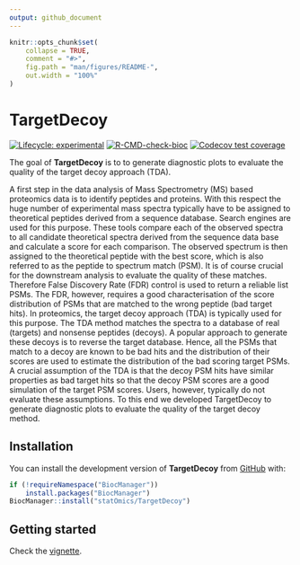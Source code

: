 ```yaml
---
output: github_document
---
```


<!-- README.md is generated from README.Rmd. Please edit that file -->

```r
knitr::opts_chunk$set(
    collapse = TRUE,
    comment = "#>",
    fig.path = "man/figures/README-",
    out.width = "100%"
)
```

# TargetDecoy

<!-- badges: start -->
[![Lifecycle: experimental](https://img.shields.io/badge/lifecycle-experimental-orange.svg)](https://lifecycle.r-lib.org/articles/stages.html#experimental)
[![R-CMD-check-bioc](https://github.com/statOmics/TargetDecoy/workflows/R-CMD-check-bioc/badge.svg)](https://github.com/statOmics/TargetDecoy/actions)
[![Codecov test coverage](https://codecov.io/gh/statOmics/TargetDecoy/branch/master/graph/badge.svg)](https://codecov.io/gh/statOmics/TargetDecoy?branch=master)
<!-- [![BioC status](http://www.bioconductor.org/shields/build/release/bioc/TargetDecoy.svg)](https://bioconductor.org/checkResults/release/bioc-LATEST/TargetDecoy) -->
<!-- badges: end -->

The goal of __TargetDecoy__ is to to generate diagnostic plots to evaluate the
quality of the target decoy approach (TDA).

A first step in the data analysis of Mass Spectrometry (MS) based proteomics
data is to identify peptides and proteins. With this respect the huge number of
experimental mass spectra typically have to be assigned to theoretical peptides
derived from a sequence database. Search engines are used for this purpose.
These tools compare each of the observed spectra to all candidate theoretical
spectra derived from the sequence data base and calculate a score for each
comparison. The observed spectrum is then assigned to the theoretical peptide
with the best score, which is also referred to as the peptide to spectrum match
(PSM). It is of course crucial for the downstream analysis to evaluate the
quality of these matches. Therefore False Discovery Rate (FDR) control is used
to return a reliable list PSMs. The FDR, however, requires a good
characterisation of the score distribution of PSMs that are matched to the wrong
peptide (bad target hits). In proteomics, the target decoy approach (TDA) is
typically used for this purpose. The TDA method matches the spectra to a
database of real (targets) and nonsense peptides (decoys). A popular approach to
generate these decoys is to reverse the target database. Hence, all the PSMs
that match to a decoy are known to be bad hits and the distribution of their
scores are used to estimate the distribution of the bad scoring target PSMs. A
crucial assumption of the TDA is that the decoy PSM hits have similar properties
as bad target hits so that the decoy PSM scores are a good simulation of the
target PSM scores. Users, however, typically do not evaluate these assumptions.
To this end we developed TargetDecoy to generate diagnostic plots to evaluate
the quality of the target decoy method.

## Installation

You can install the development version of __TargetDecoy__ from [GitHub](https://github.com/statOmics/TargetDecoy) with:

``` r
if (!requireNamespace("BiocManager"))
    install.packages("BiocManager")
BiocManager::install("statOmics/TargetDecoy")
```

## Getting started

Check the [vignette]().
<!-- TODO: add link to pkgdown website or Bioc when available -->
